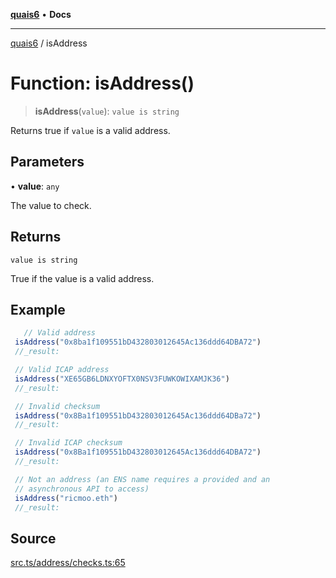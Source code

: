 [**quais6**](../README.md) • **Docs**

***

[quais6](../globals.md) / isAddress

# Function: isAddress()

> **isAddress**(`value`): `value is string`

Returns true if `value` is a valid address.

## Parameters

• **value**: `any`

The value to check.

## Returns

`value is string`

True if the value is a valid address.

## Example

```js
   // Valid address
 isAddress("0x8ba1f109551bD432803012645Ac136ddd64DBA72")
 //_result:

 // Valid ICAP address
 isAddress("XE65GB6LDNXYOFTX0NSV3FUWKOWIXAMJK36")
 //_result:

 // Invalid checksum
 isAddress("0x8Ba1f109551bD432803012645Ac136ddd64DBa72")
 //_result:

 // Invalid ICAP checksum
 isAddress("0x8Ba1f109551bD432803012645Ac136ddd64DBA72")
 //_result:

 // Not an address (an ENS name requires a provided and an
 // asynchronous API to access)
 isAddress("ricmoo.eth")
 //_result:
 ```

## Source

[src.ts/address/checks.ts:65](https://github.com/dominant-strategies/quais-6.js/blob/aca1855329c3946c627ab7f16ac5304cea7d20c5/src.ts/address/checks.ts#L65)
